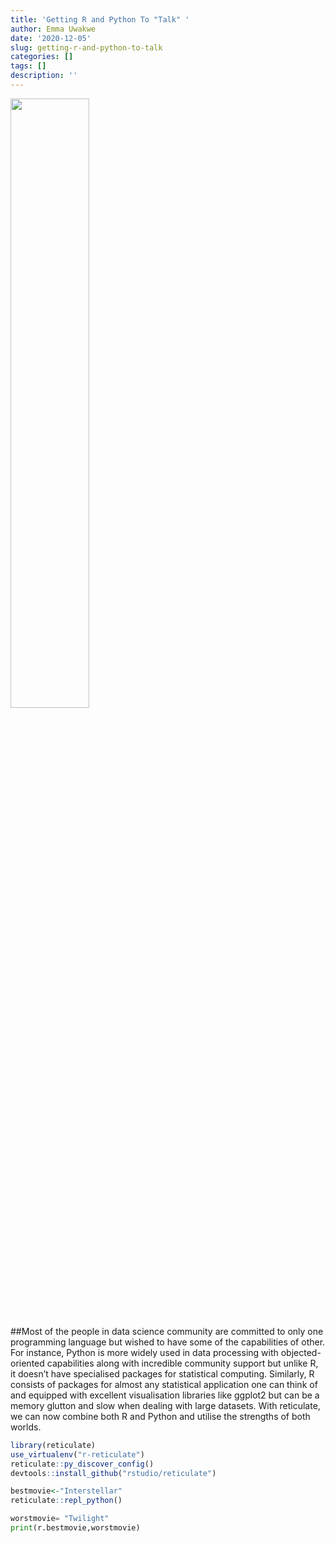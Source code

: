 ```yaml
---
title: 'Getting R and Python To "Talk" '
author: Emma Uwakwe
date: '2020-12-05'
slug: getting-r-and-python-to-talk
categories: []
tags: []
description: ''
---
```

![](/post/2020-12-05-getting-r-and-python-to-talk_files/code.png){width=50% height=50%}

##Most of the people in data science community are committed to only one programming language but wished to have some of the capabilities of other. For instance, Python is more widely used in data processing with objected-oriented capabilities along with incredible community support but unlike R, it doesn’t have specialised packages for statistical computing. Similarly, R consists of packages for almost any statistical application one can think of and equipped with excellent visualisation libraries like ggplot2 but can be a memory glutton and slow when dealing with large datasets. With reticulate, we can now combine both R and Python and utilise the strengths of both worlds.

```r
library(reticulate)
use_virtualenv("r-reticulate")
reticulate::py_discover_config()
devtools::install_github("rstudio/reticulate")

```

```R
bestmovie<-"Interstellar"
reticulate::repl_python()
```

```python
worstmovie= "Twilight"
print(r.bestmovie,worstmovie)
```

